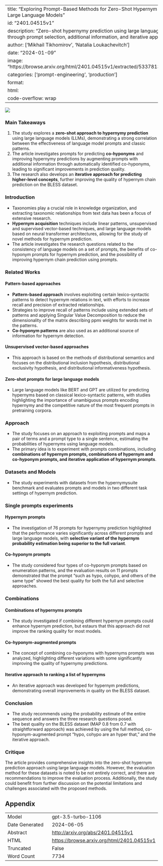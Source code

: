 
---
title: "Exploring Prompt-Based Methods for Zero-Shot Hypernym Prediction with Large Language Models"
id: "2401.04515v1"
description: "Zero-shot hypernymy prediction using large language models through prompt selection, additional information, and iterative approach."
author: ['Mikhail Tikhomirov', 'Natalia Loukachevitch']
date: "2024-01-09"
image: "https://browse.arxiv.org/html/2401.04515v1/extracted/5337813/scheme1.png"
categories: ['prompt-engineering', 'production']
format:
  html:
    code-overflow: wrap
---

![](https://browse.arxiv.org/html/2401.04515v1/extracted/5337813/scheme1.png)

### Main Takeaways
1. The study explores a **zero-shot approach to hypernymy prediction** using large language models (LLMs), demonstrating a strong correlation between the effectiveness of language model prompts and classic patterns.
2. The article investigates prompts for predicting **co-hyponyms** and improving hypernymy predictions by augmenting prompts with additional information through automatically identified co-hyponyms, leading to significant improvements in prediction quality.
3. The research also develops an **iterative approach for predicting higher-level concepts**, further improving the quality of hypernym chain prediction on the BLESS dataset.

### Introduction
- Taxonomies play a crucial role in knowledge organization, and extracting taxonomic relationships from text data has been a focus of extensive research.
- **Hypernym acquisition** techniques include linear patterns, unsupervised and supervised vector-based techniques, and large language models based on neural transformer architectures, allowing for the study of novel methods for hypernym prediction.
- The article investigates the research questions related to the consistency of language models on a set of prompts, the benefits of co-hyponym prompts for hypernym prediction, and the possibility of improving hypernym chain prediction using prompts.

### Related Works
#### Pattern-based approaches
- **Pattern-based approach** involves exploiting certain lexico-syntactic patterns to detect hypernym relations in text, with efforts to increase recall and precision of extracted relationships.
- Strategies to improve recall of patterns include using extended sets of patterns and applying Singular Value Decomposition to reduce the dimensionality of the matrix describing ppmi weights for words met in the patterns.
- **Co-hyponym patterns** are also used as an additional source of information for hypernym detection.

#### Unsupervised vector-based approaches
- This approach is based on the methods of distributional semantics and focuses on the distributional inclusion hypothesis, distributional exclusivity hypothesis, and distributional informativeness hypothesis.

#### Zero-shot prompts for large language models
- Large language models like BERT and GPT are utilized for predicting hypernyms based on classical lexico-syntactic patterns, with studies highlighting the importance of unambiguous prompts encoding hypernymy and the competitive nature of the most frequent prompts in pretraining corpora.

### Approach
- The study focuses on an approach to exploiting prompts and maps a pair of terms and a prompt type to a single sentence, estimating the probabilities of hypernyms using language models.
- The primary idea is to experiment with prompts combinations, including **combinations of hypernym prompts, combinations of hypernym and co-hyponym prompts, and iterative application of hypernym prompts**.

### Datasets and Models
- The study experiments with datasets from the hypernymysuite benchmark and evaluates prompts and models in two different task settings of hypernym prediction.

### Single prompts experiments
#### Hypernym prompts
- The investigation of 76 prompts for hypernymy prediction highlighted that the performance varies significantly across different prompts and large language models, with **selective variant of the hypernym probability estimation being superior to the full variant**.

#### Co-hyponym prompts
- The study considered four types of co-hyponym prompts based on enumeration patterns, and the evaluation results on 11 prompts demonstrated that the prompt "such as hypo, cohypo, and others of the same type" showed the best quality for both the full and selective approaches.

### Combinations
#### Combinations of hypernyms prompts
- The study investigated if combining different hypernym prompts could enhance hypernym prediction, but estaurs that this approach did not improve the ranking quality for most models.

#### Co-hyponym-augmented prompts
- The concept of combining co-hyponyms with hypernyms prompts was analyzed, highlighting different variations with some significantly improving the quality of hypernymy predictions.

#### Iterative approach to ranking a list of hypernyms
- An iterative approach was developed for hypernym predictions, demonstrating overall improvements in quality on the BLESS dataset.

### Conclusion
- The study recommends using the probability estimate of the entire sequence and answers the three research questions posed.
- The best quality on the BLESS dataset (MAP 0.8 from 0.7 with straightforward approach) was achieved by using the full method, co-hyponym-augmented prompt "hypo, cohypo are an hyper that," and the iterative approach.

### Critique
The article provides comprehensive insights into the zero-shot hypernym prediction approach using large language models. However, the evaluation method for these datasets is noted to be not entirely correct, and there are recommendations to improve the evaluation process. Additionally, the study could benefit from further discussion on the potential limitations and challenges associated with the proposed methods.

## Appendix

|          |          |
|----------|----------|
| Model     | gpt-3.5-turbo-1106       |
| Date Generated     | 2024-06-05       |
| Abstract | [http://arxiv.org/abs/2401.04515v1](http://arxiv.org/abs/2401.04515v1)        |
| HTML     | [https://browse.arxiv.org/html/2401.04515v1](https://browse.arxiv.org/html/2401.04515v1)       |
| Truncated       | False       |
| Word Count       | 7734       |